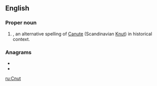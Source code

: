 ==English==

===Proper noun===
{{en-proper noun}}

# {{given name|male|from=Germanic}}, an alternative spelling of [[Canute]] (Scandinavian [[Knut]]) in historical context.

===Anagrams===
* {{l|en|cunt}}
* {{l|en|unct}}

[[ru:Cnut]]